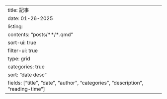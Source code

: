---
title: 記事
date: 01-26-2025
listing:
    contents: "posts/**/*.qmd"
    sort-ui: true
    filter-ui: true
    type: grid
    categories: true
    sort: "date desc"
    fields: ["title", "date", "author", "categories", "description", "reading-time"]
---
